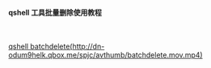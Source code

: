 #### qshell 工具批量删除使用教程
<br>

[qshell batchdelete(http://dn-odum9helk.qbox.me/spjc/avthumb/batchdelete.mov.mp4)](http://dn-odum9helk.qbox.me/spjc/avthumb/batchdelete.mov.mp4)